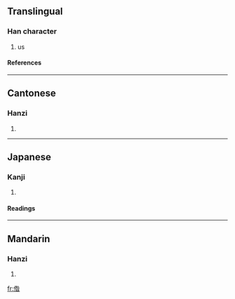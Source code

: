 ==Translingual==
===Han character===
{{Han char|rad=人|as=09|sn=11|four=2826<sub>4</sub>|canj=人竹人日 (OHOA), 人竹卜日 (OHYA)}}
# us
====References====
{{Han ref|kx=0112.071|dkj=00923|hdz=10194.040|uh=507A|ud=20602|bh=B0AF|bd=45231}}
----
==Cantonese==
===Hanzi===
{{yue-hanzi|jyut=|y=ja1}}
# {{defn|Cantonese}}
----
==Japanese==
===Kanji===
{{ja-kanji|grade=|rs=人09}}
# {{defn|Japanese}}
====Readings====
{{ja-readings|on=[[さん]] (san)|kun=}}
----
==Mandarin==
===Hanzi===
{{cmn-hanzi|pin=[[zá]] ([[za2]])|wg=tsa<sup>2</sup>}}
# {{defn|Mandarin}}

[[fr:偺]]